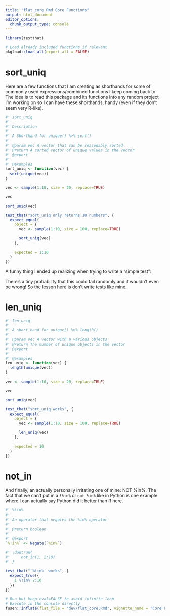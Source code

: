 ```yaml
---
title: "flat_core.Rmd Core Functions"
output: html_document
editor_options: 
  chunk_output_type: console
---
```


```r
library(testthat)
```

<!--
 You need to run the 'description' chunk in the '0-dev_history.Rmd' file before continuing your code there.
-->

```r
# Load already included functions if relevant
pkgload::load_all(export_all = FALSE)
```

# sort_uniq

Here are a few functions that I am creating as shorthands for some of commonly used
expressions/combined functions I keep coming back to. The idea is to read this package
and its functions into any random project I'm working on so I can have these
shorthands, handy (even if they don't seem very R-like).

```r
#' sort_uniq
#' 
#' Description
#' 
#' A Shorthand for unique() %>% sort()
#'
#' @param vec A vector that can be reasonably sorted
#' @return A sorted vector of unique values in the vector
#' @export
#'
#' @examples
sort_uniq <- function(vec) {
  sort(unique(vec))
}
```

```r
vec <- sample(1:10, size = 20, replace=TRUE)

vec

sort_uniq(vec)
```

```r
test_that("sort_uniq only returns 10 numbers", {
  expect_equal(
    object = {
      vec <- sample(1:10, size = 100, replace=TRUE)

      sort_uniq(vec)
    },

    expected = 1:10
  )
})
```

A funny thing I ended up realizing when trying to write a "simple test":

There's a tiny probability that this could fail randomly and it wouldn't even be wrong! So the lesson here is don't write tests like mine.

# len_uniq
    
```r
#' len_uniq
#' 
#' A short hand for unique() %>% length()
#' 
#' @param vec A vector with a various objects
#' @return The number of unique objects in the vector
#' @export
#'
#' @examples
len_uniq <- function(vec) {
  length(unique(vec))
}
```
  
```r
vec <- sample(1:10, size = 20, replace=TRUE)

vec

sort_uniq(vec)
```
  
```r
test_that("sort_uniq works", {
  expect_equal(
    object = {
      vec <- sample(1:10, size = 100, replace=TRUE)

      len_uniq(vec)
    },

    expected = 10
  )
})
```
  

# not_in

And finally, an actually personally irritating one of mine: NOT %in%. The fact that we can't
put in a `!%in%` or `not %in%` like in Python is one example where I can
actually say Python did it better than R here.

```r
#' %!in%
#' 
#' An operator that negates the %in% operator
#' 
#' @return boolean
#' 
#' @export
`%!in%` <- Negate(`%in%`)
```
  
```r
#' \dontrun{
#'     not_in(1, 2:10)
#' }
```
  

```r
test_that("`%!in%` works", {
  expect_true({
    1 %!in% 2:10
  }) 
})
```
  

```r
# Run but keep eval=FALSE to avoid infinite loop
# Execute in the console directly
fusen::inflate(flat_file = "dev/flat_core.Rmd", vignette_name = "Core Functions")
```
